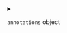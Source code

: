 
<details>
<summary>

`annotations`  <span class="config-field-type">object</span> 

</summary>

Annotations are extra annotations that will be added to the build pod

</details>
